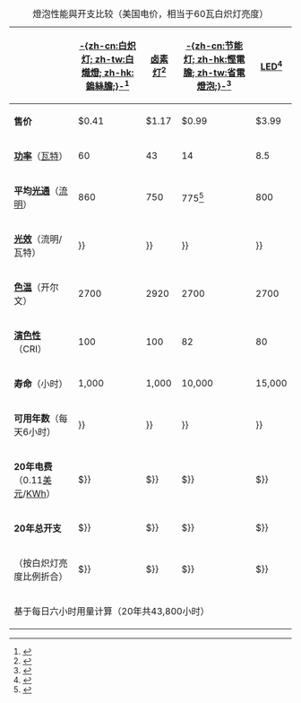 {|class="wikitable"
|+燈泡性能與开支比较（美国电价，相当于60瓦白炽灯亮度）
|-
! <!-- Copied from Module:CGroup/Electronics -->
![[白炽灯|-{zh-cn:白炽灯; zh-tw:白熾燈; zh-hk:鎢絲膽;}-]]<ref>{{cite web|url=http://www.homedepot.com/Electrical-Light-Bulbs-Incandescents-Light-Bulbs/h_d1/N-5yc1vZbmgl/R-100080337/h_d2/ProductDisplay?catalogId=10053&langId=-1&storeId=10051#.UBGxerR8Dg8 |title=Philips 60-Watt Household Incandescent Light Bulb |publisher=Home Depot}}</ref>
![[卤素灯]]<ref>{{cite web |url=http://www.homedepot.com/p/EcoSmart-60-Watt-Equivalent-Eco-Incandescent-A19-Household-Light-Bulb-4-Pack-258319/204725008 |title=EcoSmart 60-Watt Equivalent Eco-Incandescent A19 Household Light Bulb (4-Pack) |publisher=Home Depot |accessdate=5 March 2017}}</ref>
![[节能灯|-{zh-cn:节能灯; zh-hk:慳電膽; zh-tw:省電燈泡;}-]]<ref>{{cite web|url=http://www.homedepot.com/p/EcoSmart-60W-Equivalent-Soft-White-2700K-Twister-CFL-Light-Bulb-4-Pack-ES5M8144/100687000|title=EcoSmart 60W Equivalent Soft White (2700K) Twister CFL Light Bulb (4-pack)|accessdate=20 January 2014}}</ref>
![[LED灯|LED]]<ref>{{cite web |url=http://www.homedepot.com/p/EcoSmart-60W-Equivalent-Soft-White-A19-Energy-Star-and-Dimmable-LED-Light-Bulb-4-Pack-C5A19A60WESD04/300377317|title=EcoSmart 60W Equivalent Soft White A19 Energy Star and Dimmable LED Light Bulb (4-Pack)|publisher=Home Depot |accessdate=12 March 2017}}</ref>
|-
|'''售价'''
|$0.41
|$1.17
|$0.99
|$3.99
|-
|'''[[功率]]'''（[[瓦特]]）
|60
|43
|14
|8.5
|-
|'''平均[[光通]]'''<wbr>（[[流明]]）
|860
|750
|775<ref name=consumerreports-2011>{{cite web |url=http://www.consumerreports.org/cro/resources/streaming/PDFs/Consumer+Reports+Lightbulb+Review+Facebook.pdf |title=Lightbulbs – LEDs and CFLs offer more choices and savings |publisher=ConsumerReports |year=2011 |accessdate=21 January 2014}}</ref>
|800
|-
|[[發光效率|'''光效''']]<wbr>（流明/瓦特）
| {{Formatnum:{{#expr: 860/60 round 1}}}}
| {{Formatnum:{{#expr: 750/43 round 1}}}}
| {{Formatnum:{{#expr: 775/14 round 1}}}}
| {{Formatnum:{{#expr: 800/8.5 round 1}}}}
|-
|'''[[色温]]'''<wbr>（开尔文）
|2700
|2920
|2700
|2700
|-
|'''[[演色性]]'''<wbr>（CRI）
|100
|100
|82
|80
|-
|'''寿命'''<wbr>（小时）
|1,000
|1,000
|10,000
|15,000
|-
|'''可用年数'''<wbr>（每天6小时）  <!--Same numbers as above, but in a formula-->
| {{Formatnum:{{#expr: 1000/(6*365) round 2}}}}
| {{Formatnum:{{#expr: 1000/(6*365) round 2}}}}
| {{Formatnum:{{#expr: 10000/(6*365) round 1}}}}
| {{Formatnum:{{#expr: 15000/(6*365) round 1}}}}
|-
|'''20年电费'''<wbr>（0.11[[美元]]/[[千瓦时|KWh]]）
| ${{Formatnum:{{#expr: 6*365*20*60/1000*0.11 round 0}}}}
| ${{Formatnum:{{#expr: 6*365*20*43/1000*0.11 round 0}}}}
| ${{Formatnum:{{#expr: 6*365*20*14/1000*0.11 round 0}}}}
| ${{Formatnum:{{#expr: 6*365*20*8.5/1000*0.11 round 0}}}}
|-
|'''20年总开支''' <!-- 20yr @ 6hr/day = 43800 hours -->
| ${{Formatnum:{{#expr: 6*365*20*60/1000*0.11+(44*0.41) round 0}}}}
| ${{Formatnum:{{#expr: 6*365*20*43/1000*0.11+(44*1.17) round 0}}}}
| ${{Formatnum:{{#expr: 6*365*20*14/1000*0.11+(3*0.99) round 0}}}}
| ${{Formatnum:{{#expr: 6*365*20*8.5/1000*0.11+(3*3.99) round 0}}}}
|-
|（按白炽灯亮度比例折合）   <!-- 6 hrs/day * ~365 days/yr * 20yr * watts *... +bulbs/20 years*bulb price ... normalized to a standard 860 lumens-->
| ${{Formatnum:{{#expr: (6*365*20*60/1000*0.11+(44*0.41))*860/860 round 0}}}}
| ${{Formatnum:{{#expr: (6*365*20*43/1000*0.11+(44*1.17))*860/750 round 0}}}}
| ${{Formatnum:{{#expr: (6*365*20*14/1000*0.11+(3*0.99))*860/775 round 0}}}}
| ${{Formatnum:{{#expr: (6*365*20*8.5/1000*0.11+(3*3.99))*860/800 round 0}}}}
|-
!colspan="7" |基于每日六小时用量计算（20年共43,800小时）
|}
